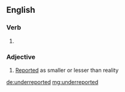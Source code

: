 ==English==

===Verb===
{{head|en}}

# {{en-past of|underreport}}

===Adjective===
{{en-adj}}

# [[reported|Reported]] as smaller or lesser than reality

[[de:underreported]]
[[mg:underreported]]